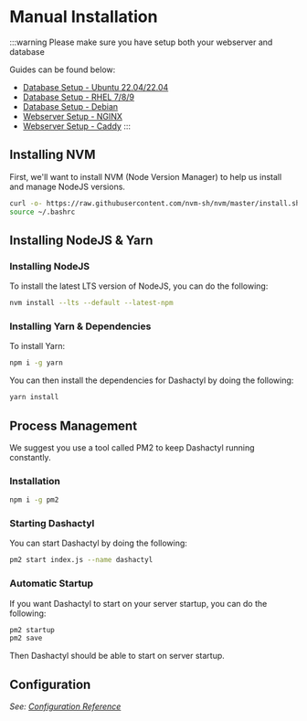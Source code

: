 
# Manual Installation

:::warning
Please make sure you have setup both your webserver and database

Guides can be found below:
- [Database Setup - Ubuntu 22.04/22.04](../database/setup_ubuntu)
- [Database Setup - RHEL 7/8/9](../database/setup_rhel)
- [Database Setup - Debian](../database/setup_debian)
- [Webserver Setup - NGINX](../webserver/nginx)
- [Webserver Setup - Caddy](../webserver/caddy)
:::

## Installing NVM

First, we'll want to install NVM (Node Version Manager) to help us install and manage NodeJS versions.

```bash
curl -o- https://raw.githubusercontent.com/nvm-sh/nvm/master/install.sh | bash
source ~/.bashrc
```

## Installing NodeJS & Yarn

### Installing NodeJS

To install the latest LTS version of NodeJS, you can do the following:

```bash
nvm install --lts --default --latest-npm
```
### Installing Yarn & Dependencies

To install Yarn:

```bash
npm i -g yarn
```

You can then install the dependencies for Dashactyl by doing the following:

```bash
yarn install
```

## Process Management

We suggest you use a tool called PM2 to keep Dashactyl running constantly.

### Installation

```bash
npm i -g pm2
```

### Starting Dashactyl

You can start Dashactyl by doing the following:

```bash
pm2 start index.js --name dashactyl
```

### Automatic Startup

If you want Dashactyl to start on your server startup, you can do the following:

```bash
pm2 startup
pm2 save
```

Then Dashactyl should be able to start on server startup.

## Configuration

*See: [Configuration Reference](../configuration_reference)*
